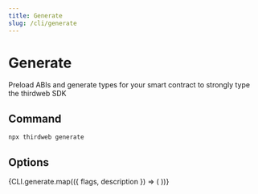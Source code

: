 ```yaml
---
title: Generate
slug: /cli/generate
---
```



# Generate

Preload ABIs and generate types for your smart contract to strongly type the thirdweb SDK

## Command

```bash
npx thirdweb generate
```

## Options

<div>
  {CLI.generate.map(({ flags, description }) => (
    <CLIOptions flags={flags} description={description} />
  ))}
</div>